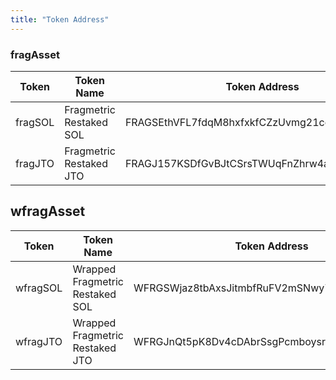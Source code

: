 ```yaml
---
title: "Token Address"
---
```


### fragAsset

| Token   | Token Name              | Token Address                                |
| ------- | ----------------------- | -------------------------------------------- |
| fragSOL | Fragmetric Restaked SOL | FRAGSEthVFL7fdqM8hxfxkfCZzUvmg21cqPJVvC1qdbo |
| fragJTO | Fragmetric Restaked JTO | FRAGJ157KSDfGvBJtCSrsTWUqFnZhrw4aC8N8LqHuoos |

## wfragAsset

| Token    | Token Name                      | Token Address                               |
| -------- | ------------------------------- | ------------------------------------------- |
| wfragSOL | Wrapped Fragmetric Restaked SOL | WFRGSWjaz8tbAxsJitmbfRuFV2mSNwy7BMWcCwaA28U |
| wfragJTO | Wrapped Fragmetric Restaked JTO | WFRGJnQt5pK8Dv4cDAbrSsgPcmboysrmX3RYhmRRyTR |
